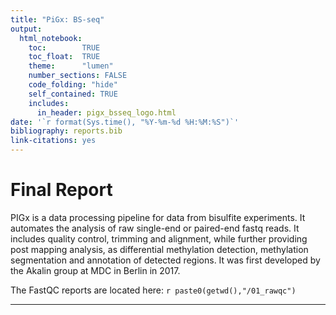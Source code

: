 ```yaml
---
title: "PiGx: BS-seq"
output: 
  html_notebook: 
    toc:        TRUE
    toc_float:  TRUE
    theme:      "lumen"
    number_sections: FALSE
    code_folding: "hide"
    self_contained: TRUE
    includes:
      in_header: pigx_bsseq_logo.html
date: '`r format(Sys.time(), "%Y-%m-%d %H:%M:%S")`'
bibliography: reports.bib
link-citations: yes
---
```


# Final Report {-}

PIGx is a data processing pipeline for data from bisulfite experiments. It automates the analysis of raw single-end or paired-end fastq reads. It includes quality control, trimming and alignment, while further providing post mapping analysis, as differential methylation detection, methylation segmentation and annotation of detected regions. 
It was first developed by the Akalin group at MDC in Berlin in 2017.

The FastQC reports are located here: `r paste0(getwd(),"/01_rawqc")`


********
